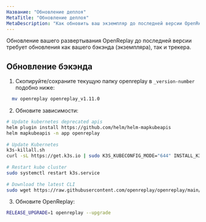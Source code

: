 ```yaml
---
Название: "Обновление деплоя"
MetaTitle: "Обновление деплоя"
MetaDescription: "Как обновить ваш экземпляр до последней версии OpenReplay."
---
```


Обновление вашего развертывания OpenReplay до последней версии требует обновления как вашего бэкэнда (экземпляра), так и трекера.

## Обновление бэкэнда

1. Скопируйте/сохраните текущую папку openreplay в `_version-number` подобно ниже:
  
  
```bash 
  mv openreplay openreplay_v1.11.0
  ```


2. Обновите зависимости:
  

```bash
# Update kubernetes deprecated apis
helm plugin install https://github.com/helm/helm-mapkubeapis
helm mapkubeapis -n app openreplay
	
# Update Kubernetes
k3s-killall.sh
curl -sL https://get.k3s.io | sudo K3S_KUBECONFIG_MODE="644" INSTALL_K3S_VERSION='v1.25.6+k3s1' INSTALL_K3S_EXEC="--disable=traefik" sh -
	
# Restart kube cluster
sudo systemctl restart k3s.service
	
# Download the latest CLI
sudo wget https://raw.githubusercontent.com/openreplay/openreplay/main/scripts/helmcharts/openreplay-cli -O /bin/openreplay ; sudo chmod +x /bin/openreplay
```


3. Обновите OpenReplay:


```bash
RELEASE_UPGRADE=1 openreplay --upgrade
```

